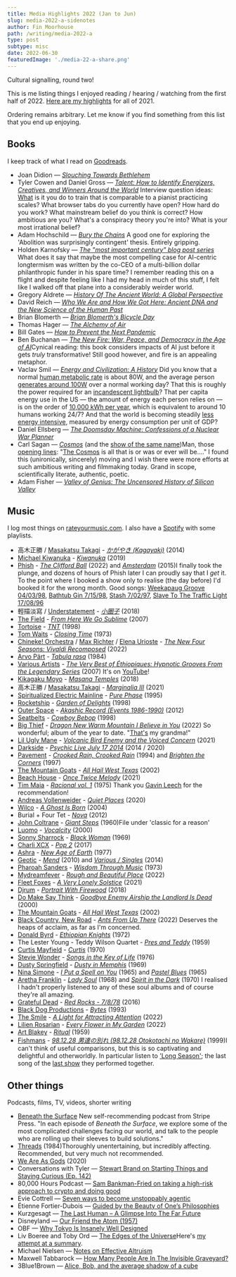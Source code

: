 ```yaml
---
title: Media Highlights 2022 (Jan to Jun)
slug: media-2022-a-sidenotes
author: Fin Moorhouse
path: /writing/media-2022-a
type: post
subtype: misc
date: 2022-06-30
featuredImage: './media-22-a-share.png'
---
```


Cultural signalling, round two!

This is me listing things I enjoyed reading / hearing / watching from the first half of 2022. [Here are my highlights](https://www.finmoorhouse.com/writing/media-2021) for all of 2021.

Ordering remains arbitrary. Let me know if you find something from this list that you end up enjoying.

## Books

I keep track of what I read on [Goodreads](https://www.goodreads.com/user/show/38695642-fin-moorhouse).

- Joan Didion — [*Slouching Towards Bethlehem*](https://www.goodreads.com/book/show/424.Slouching_Towards_Bethlehem)
- Tyler Cowen and Daniel Gross — [*Talent: How to Identify Energizers, Creatives, and Winners Around the World*](https://www.goodreads.com/book/show/56269174-talent) <Sidenote label='talent'>Interview question ideas: [What](https://www.goodreads.com/review/show/4745730808?book_show_action=false&from_review_page=1) is it you do to train that is comparable to a pianist practicing scales? What browser tabs do you currently have open? How hard do you work? What mainstream belief do you think is correct? How ambitious are you? What's a conspiracy theory you're into? What is your most irrational belief?</Sidenote>
- Adam Hochschild — [*Bury the Chains*](https://www.goodreads.com/book/show/27668.Bury_the_Chains) <Sidenote label='chains'>A good one for exploring the 'Abolition was surprisingly contingent' thesis. Entirely gripping.</Sidenote>
- Holden Karnofsky — [*The "most important century" blog post series*](https://www.goodreads.com/book/show/59244207-the-most-important-century-blog-post-series) <Sidenote label='MIC'>What does it say that maybe the most compelling case for AI-centric longtermism was written by the co-CEO of a multi-billion dollar philanthropic funder in his spare time? I remember reading this on a flight and despite feeling like I had my head in much of this stuff, I felt like I walked off that plane into a considerably weirder world.</Sidenote>
- Gregory Aldrete — [*History Of The Ancient World: A Global Perspective*](https://www.goodreads.com/book/show/25692796-history-of-the-ancient-world)
- David Reich — [*Who We Are and How We Got Here: Ancient DNA and the New Science of the Human Past*](https://www.goodreads.com/book/show/35749414-who-we-are-and-how-we-got-here)
- Brian Blomerth — [*Brian Blomerth's Bicycle Day*](https://www.goodreads.com/book/show/52003981-brian-blomerth-s-bicycle-day)
- Thomas Hager — [*The  Alchemy of Air*](https://www.goodreads.com/book/show/3269091-the-alchemy-of-air)
- Bill Gates — [*How to Prevent the Next Pandemic*](https://www.goodreads.com/book/show/59900689-how-to-prevent-the-next-pandemic)
- Ben Buchanan — [*The New Fire: War, Peace, and Democracy in the Age of AI*](https://www.goodreads.com/book/show/58329461-the-new-fire)<Sidenote label='fire'>Cynical reading: this book considers impacts of AI just before it gets *truly* transformative! Still good however, and fire is an appealing metaphor.</Sidenote>
- Vaclav Smil — [*Energy and Civilization: A History*](https://www.goodreads.com/book/show/31850765-energy-and-civilization) <Sidenote label='smil'>Did you know that a normal [human metabolic rate](https://en.wikipedia.org/wiki/Human_power) is about 80W, and the average person [generates around 100W](https://hypertextbook.com/facts/2003/WeiLiangMok.shtml) over a normal working day? That this is roughly the power required for an [incandescent lightbulb](https://en.wikipedia.org/wiki/Incandescent_light_bulb#Efficacy_and_efficiency)? That per capita energy use in the US — the amount of energy each person relies on — is on the order of [10,000 kWh per year](https://en.wikipedia.org/wiki/List_of_countries_by_electricity_consumption), which is equivalent to around 10 humans working 24/7? And that the world is becoming steadily [less energy intensive](https://www.eia.gov/todayinenergy/detail.php?id=27032), measured by energy consumption per unit of GDP?</Sidenote>
- Daniel Ellsberg — [*The Doomsday Machine: Confessions of a Nuclear War Planner*](https://www.goodreads.com/book/show/25663779-the-doomsday-machine)
- Carl Sagan — [*Cosmos*](https://www.goodreads.com/book/show/55030.Cosmos) (and the [show of the same name](https://letterboxd.com/film/cosmos-a-personal-voyage/))<Sidenote label='cosmos'>Man, those [opening lines](https://www.youtube.com/watch?v=uLu1cTKBspI): "[The Cosmos](https://twitter.com/finmoorhouse/status/1517999100347752448) is all that is or was or ever will be...." I found this (unironically, sincerely) moving and I wish there were more efforts at such ambitious writing and filmmaking today. Grand in scope, scientifically literate, authentic, poetic.</Sidenote>
- Adam Fisher — *[Valley of Genius: The Uncensored History of Silicon Valley](https://www.goodreads.com/book/show/36382335-valley-of-genius)*

## Music

I log most things on [rateyourmusic.com](https://rateyourmusic.com/~finm). I also have a [Spotify](https://open.spotify.com/user/finmoorhouse) with some playlists.

- 高木正勝 / [Masakatsu Takagi](https://rateyourmusic.com/artist/高木正勝) - *[かがやき (Kagayaki)](https://rateyourmusic.com/release/album/高木正勝/かがやき-kagayaki/)* (2014)
- [Michael Kiwanuka](https://rateyourmusic.com/artist/michael-kiwanuka) - *[Kiwanuka](https://rateyourmusic.com/release/album/michael-kiwanuka/kiwanuka/)* (2019)
- [Phish](https://rateyourmusic.com/artist/phish) - *[The Clifford Ball](https://rateyourmusic.com/release/album/phish/the-clifford-ball/)* (2022) and *[Amsterdam](https://rateyourmusic.com/release/album/phish/amsterdam/)* (2015)<Sidenote label='phish'>I finally took the plunge, and dozens of hours of Phish later I can proudly say that I *get* it. To the point where I booked a show only to realise (the day before) I'd booked it for the wrong month. Good songs: [Weekapaug Groove 04/03/98](https://open.spotify.com/track/7CjuboegqQx6KPmaF1eXZm?si=6d13b774f92242a0), [Bathtub Gin 7/15/98](https://open.spotify.com/track/2YcWr5D9cVYcrGswsGL4VQ?si=e9f630bcb7ae40c8), [Stash 7/02/97](https://open.spotify.com/track/3CPKo5dQFFCcop5qk0uJoy?si=c4ba3dac87254798), [Slave To The Traffic Light 17/08/96](https://open.spotify.com/track/0CTaelNOOZGKcxEFGSu6qO?si=151122cb58be4e25)</Sidenote>
- 輕描淡寫 / [Understatement](https://rateyourmusic.com/artist/輕描淡寫) - *[小圈子](https://rateyourmusic.com/release/album/輕描淡寫/小圈子/)* (2018)
- [The Field](https://rateyourmusic.com/artist/the-field) - *[From Here We Go Sublime](https://rateyourmusic.com/release/album/the-field/from-here-we-go-sublime/)* (2007)
- [Tortoise](https://rateyourmusic.com/artist/tortoise) - *[TNT](https://rateyourmusic.com/release/album/tortoise/tnt/)* (1998)
- [Tom Waits](https://rateyourmusic.com/artist/tom-waits) - *[Closing Time](https://rateyourmusic.com/release/album/tom-waits/closing-time/)* (1973)
- [Chineke! Orchestra](https://rateyourmusic.com/artist/chineke-orchestra) / [Max Richter](https://rateyourmusic.com/artist/max_richter) / [Elena Urioste](https://rateyourmusic.com/artist/elena_urioste) - *[The New Four Seasons: Vivaldi Recomposed](https://rateyourmusic.com/release/album/chineke-orchestra-max-richter-elena-urioste/the-new-four-seasons-vivaldi-recomposed/)* (2022)
- [Arvo Pärt](https://rateyourmusic.com/artist/arvo_part) \- *[Tabula rasa](https://rateyourmusic.com/release/album/staatsorchester-stuttgart-lithuanian-chamber-orchestra-the-12-cellists-of-the-berlin-philharmonic-orchestra-dennis-russell-davies-saulius-sondeckis-gidon-kremer-keith-jarrett-tatjana-grindenko-alfred-schnittke/tabula-rasa/)* (1984)
- [Various Artists](https://rateyourmusic.com/artist/various-artists) - *[The Very Best of Éthiopiques: Hypnotic Grooves From the Legendary Series](https://rateyourmusic.com/release/comp/various-artists/the-very-best-of-ethiopiques-hypnotic-grooves-from-the-legendary-series/)* (2007) <Sidenote label='ethiopiques'>It's on [YouTube](https://www.youtube.com/playlist?list=PLAT4BYuk_sA_8Qkew-a7lrzj3CwFRGh11)!</Sidenote>
- [Kikagaku Moyo](https://rateyourmusic.com/artist/kikagaku-moyo) - *[Masana Temples](https://rateyourmusic.com/release/album/kikagaku-moyo/masana-temples/)* (2018)
- 高木正勝 / [Masakatsu Takagi](https://rateyourmusic.com/artist/高木正勝) - *[Marginalia III](https://rateyourmusic.com/release/comp/高木正勝/marginalia-iii/)* (2021)
- [Spiritualized Electric Mainline](https://rateyourmusic.com/artist/spiritualized) - *[Pure Phase](https://rateyourmusic.com/release/album/spiritualized-electric-mainline/pure-phase/)* (1995)
- [Rocketship](https://rateyourmusic.com/artist/rocketship) - *[Garden of Delights](https://rateyourmusic.com/release/album/rocketship/garden-of-delights/)* (1998)
- [Outer Space](https://rateyourmusic.com/artist/outer_space) - *[Akashic Record (Events 1986-1990)](https://rateyourmusic.com/release/album/outer_space/akashic_record__events_1986_1990_/)* (2012)
- [Seatbelts](https://rateyourmusic.com/artist/seatbelts-2) - *[Cowboy Bebop](https://rateyourmusic.com/release/album/seatbelts/cowboy-bebop/)* (1998)
- [Big Thief](https://rateyourmusic.com/artist/big-thief) - *[Dragon New Warm Mountain I Believe in You](https://rateyourmusic.com/release/album/big-thief/dragon-new-warm-mountain-i-believe-in-you/)* (2022) <Sidenote label='dnwmibiy'>So wonderful; album of the year to date. "[That's](https://www.youtube.com/watch?v=VMD2OGlgAEg) my grandma!"</Sidenote>
- [Lil Ugly Mane](https://rateyourmusic.com/artist/lil-ugly-mane) - *[Volcanic Bird Enemy and the Voiced Concern](https://rateyourmusic.com/release/album/lil-ugly-mane/volcanic-bird-enemy-and-the-voiced-concern/)* (2021)
- [Darkside](https://rateyourmusic.com/artist/darkside-3) - *[Psychic Live July 17 2014](https://rateyourmusic.com/release/album/darkside/psychic-live-july-17-2014/)* (2014 / 2020)
- [Pavement](https://rateyourmusic.com/artist/pavement) - *[Crooked Rain, Crooked Rain](https://rateyourmusic.com/release/album/pavement/crooked_rain__crooked_rain/)* (1994) and *[Brighten the Corners](https://rateyourmusic.com/release/album/pavement/brighten-the-corners/)* (1997)
- [The Mountain Goats](https://rateyourmusic.com/artist/the-mountain-goats) - *[All Hail West Texas](https://rateyourmusic.com/release/album/the-mountain-goats/all-hail-west-texas/)* (2002)
- [Beach House](https://rateyourmusic.com/artist/beach-house) - *[Once Twice Melody](https://rateyourmusic.com/release/ep/beach-house/once-twice-melody/)* (2021)
- [Tim Maia](https://rateyourmusic.com/artist/tim_maia) - *[Racional vol. 1](https://rateyourmusic.com/release/album/tim-maia/racional-vol-1/)* (1975) <Sidenote label='racional'>Thank you [Gavin Leech](https://www.gleech.org/) for the recommendation!</Sidenote>
- [Andreas Vollenweider](https://rateyourmusic.com/artist/andreas_vollenweider) - *[Quiet Places](https://rateyourmusic.com/release/album/andreas-vollenweider/quiet-places/)* (2020)
- [Wilco](https://rateyourmusic.com/artist/wilco) - *[A Ghost Is Born](https://rateyourmusic.com/release/album/wilco/a-ghost-is-born/)* (2004)
- Burial + Four Tet - *[Nova](https://rateyourmusic.com/release/single/burial-four-tet/nova/)* (2012)
- [John Coltrane](https://rateyourmusic.com/artist/john-coltrane) - *[Giant Steps](https://rateyourmusic.com/release/album/john-coltrane/giant-steps/)* (1960)<Sidenote>File under 'classic for a reason'</Sidenote>
- [Luomo](https://rateyourmusic.com/artist/luomo) - *[Vocalcity](https://rateyourmusic.com/release/album/luomo/vocalcity/)* (2000)
- [Sonny Sharrock](https://rateyourmusic.com/artist/sonny-sharrock) - *[Black Woman](https://rateyourmusic.com/release/album/sonny-sharrock/black-woman/)* (1969)
- [Charli XCX](https://rateyourmusic.com/artist/charli-xcx) - *[Pop 2](https://rateyourmusic.com/release/mixtape/charli-xcx/pop-2/)* (2017)
- [Ashra](https://rateyourmusic.com/artist/ashra) - *[New Age of Earth](https://rateyourmusic.com/release/album/ashra/new-age-of-earth/)* (1977)
- [Geotic](https://rateyourmusic.com/artist/geotic) - *[Mend](https://rateyourmusic.com/release/album/geotic/mend/)* (2010) and *[Various / Singles](https://rateyourmusic.com/release/comp/geotic/various-singles/)* (2014)
- [Pharoah Sanders](https://rateyourmusic.com/artist/pharoah_sanders) - *[Wisdom Through Music](https://rateyourmusic.com/release/album/pharoah_sanders/wisdom_through_music/)* (1973)
- [Mydreamfever](https://rateyourmusic.com/artist/mydreamfever) - *[Rough and Beautiful Place](https://rateyourmusic.com/release/album/mydreamfever/rough-and-beautiful-place/)* (2022)
- [Fleet Foxes](https://rateyourmusic.com/artist/fleet-foxes) - *[A Very Lonely Solstice](https://rateyourmusic.com/release/album/fleet-foxes/a-very-lonely-solstice/)* (2021)
- [Djrum](https://rateyourmusic.com/artist/djrum) - *[Portrait With Firewood](https://rateyourmusic.com/release/album/djrum/portrait-with-firewood/)* (2018)
- [Do Make Say Think](https://rateyourmusic.com/artist/do_make_say_think) - *[Goodbye Enemy Airship the Landlord Is Dead](https://rateyourmusic.com/release/album/do_make_say_think/goodbye_enemy_airship_the_landlord_is_dead/)* (2000)
- [The Mountain Goats](https://rateyourmusic.com/artist/the-mountain-goats) - *[All Hail West Texas](https://rateyourmusic.com/release/album/the-mountain-goats/all-hail-west-texas/)* (2002)
- [Black Country, New Road](https://rateyourmusic.com/artist/black-country-new-road) - *[Ants From Up There](https://rateyourmusic.com/release/album/black-country-new-road/ants-from-up-there-1/)* (2022) <Sidenote label='racional'>Deserves the heaps of acclaim, as far as I'm concerned.</Sidenote>
- [Donald Byrd](https://rateyourmusic.com/artist/donald-byrd) - *[Ethiopian Knights](https://rateyourmusic.com/release/album/donald-byrd/ethiopian-knights/)* (1972)
- The Lester Young - Teddy Wilson Quartet - *[Pres and Teddy](https://rateyourmusic.com/release/album/the-lester-young-teddy-wilson-quartet/pres-and-teddy/)* (1959)
- [Curtis Mayfield](https://rateyourmusic.com/artist/curtis-mayfield) - *[Curtis](https://rateyourmusic.com/release/album/curtis-mayfield/curtis/)* (1970)
- [Stevie Wonder](https://rateyourmusic.com/artist/stevie-wonder) - *[Songs in the Key of Life](https://rateyourmusic.com/release/album/stevie-wonder/songs-in-the-key-of-life/)* (1976)
- [Dusty Springfield](https://rateyourmusic.com/artist/dusty-springfield) - *[Dusty in Memphis](https://rateyourmusic.com/release/album/dusty-springfield/dusty-in-memphis/)* (1969)
- [Nina Simone](https://rateyourmusic.com/artist/nina-simone) - *[I Put a Spell on You](https://rateyourmusic.com/release/album/nina-simone/i-put-a-spell-on-you/)* (1965) and *[Pastel Blues](https://rateyourmusic.com/release/album/nina-simone/pastel-blues/)* (1965)
- [Aretha Franklin](https://rateyourmusic.com/artist/aretha-franklin) - *[Lady Soul](https://rateyourmusic.com/release/album/aretha-franklin/lady-soul/)* (1968) and *[Spirit in the Dark](https://rateyourmusic.com/release/album/aretha-franklin/spirit-in-the-dark/)* (1970) <Sidenote label='soul'>I realised I hadn't properly listened to any of these soul albums and of course they're all amazing.</Sidenote>
- [Grateful Dead](https://rateyourmusic.com/artist/grateful-dead) - *[Red Rocks - 7/8/78](https://rateyourmusic.com/release/album/grateful-dead/red-rocks-7_8_78/)* (2016)
- [Black Dog Productions](https://rateyourmusic.com/artist/black-dog-productions) - *[Bytes](https://rateyourmusic.com/release/album/black-dog-productions/bytes/)* (1993)
- [The Smile](https://rateyourmusic.com/artist/the-smile-1) - *[A Light for Attracting Attention](https://rateyourmusic.com/release/album/the-smile/a-light-for-attracting-attention/)* (2022)
- [Lilien Rosarian](https://rateyourmusic.com/artist/lilien-rosarian) - *[Every Flower in My Garden](https://rateyourmusic.com/release/album/lilien-rosarian/every-flower-in-my-garden/)* (2022)
- [Art Blakey](https://rateyourmusic.com/artist/art-blakey) - *[Ritual](https://rateyourmusic.com/release/album/art-blakey/ritual/)* (1959)
- [Fishmans](https://rateyourmusic.com/artist/fishmans) - *[98.12.28 男達の別れ (98.12.28 Otokotachi no Wakare)](https://rateyourmusic.com/release/album/fishmans/98_12_28-男達の別れ-98_12_28-otokotachi-no-wakare/)* (1999)<Sidenote label='fishmans'>I can't think of useful comparisons, but this is so captivating and delightful and otherworldly. In particular listen to ['Long Season'](https://www.youtube.com/watch?v=wEGR_PHKK9g); the last song of the [last show](https://en.wikipedia.org/wiki/Fishmans#1998%E2%80%932004:_Otokotachi_no_Wakare,_death_of_Sato,_and_disbandment) they performed together.</Sidenote>

## Other things

Podcasts, films, TV, videos, shorter writing

- [Beneath the Surface](https://press.stripe.com/beneath-the-surface) <Sidenote label='threads'>New self-recommending podcast from Stripe Press. "In each episode of *Beneath the Surface*, we explore some of  the most complicated challenges facing our world, and talk to the people who are rolling up their sleeves to build solutions."</Sidenote>
- [Threads](https://letterboxd.com/film/threads/) (1984)<Sidenote label='threads'>Thoroughly unentertaining, but incredibly affecting. Recommended, but very much not recommended.</Sidenote>
- [We Are As Gods](https://letterboxd.com/film/we-are-as-gods/) (2020)
- Conversations with Tyler — [Stewart Brand on Starting Things and Staying Curious (Ep. 142)](https://conversationswithtyler.com/episodes/stewart-brand/)
- 80,000 Hours Podcast — [Sam Bankman-Fried on taking a high-risk approach to crypto and doing good](https://80000hours.org/podcast/episodes/sam-bankman-fried-high-risk-approach-to-crypto-and-doing-good/) 
- Evie Cottrell — [Seven ways to become unstoppably agentic](https://eviecottrell.com/blog/seven-ways-to-become-unstoppably-agentic)
- Étienne Fortier-Dubois — [Guided by the Beauty of One’s Philosophies](https://classicalfuturist.substack.com/p/guided-by-the-beauty-of-ones-philosophies?s=r&utm_source=pocket_mylist)
- Kurzgesagt — [The Last Human – A Glimpse Into The Far Future](https://www.youtube.com/watch?v=LEENEFaVUzU)
- Disneyland — [Our Friend the Atom (1957)](https://www.youtube.com/watch?v=pkwadgJORFM)
- OBF — [Why Tokyo Is Insanely Well Designed](https://www.youtube.com/watch?v=zysL_lkdtys)
- Liv Boeree and Toby Ord — [The Edges of the Universe](https://www.youtube.com/watch?v=ea3e52Uu4aQ)<Sidenote label='edges'>Here's [my attempt at a summary](https://twitter.com/finmoorhouse/status/1529763804309069824).</Sidenote>
- Michael Nielsen — [Notes on Effective Altruism](https://michaelnotebook.com/eanotes/)
- Maxwell Tabbarock — [How Many People Are In The Invisible Graveyard?](https://www.maximumprogress.org/blog/how-many-people-are-in-the-invisible-graveyard)
- 3Blue1Brown — [Alice, Bob, and the average shadow of a cube](https://www.youtube.com/watch?v=ltLUadnCyi0)

